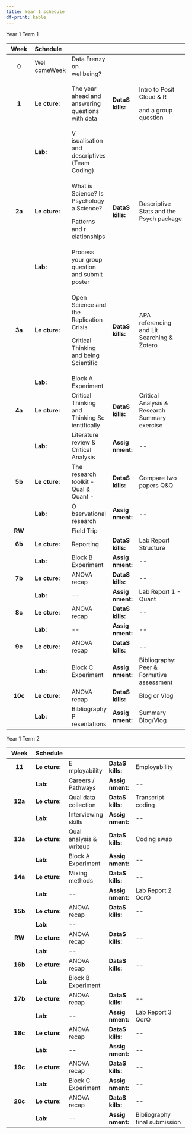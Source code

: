 ```yaml
---
title: Year 1 schedule
df-print: kable
---
```


Year 1 Term 1

+----------+----------+--------------+----------+--------------------+
| Week     | Schedule |              |          |                    |
+:========:+:=========+:=============+:=========+:===================+
| 0        | Wel      | Data Frenzy  |          |                    |
|          | comeWeek | on           |          |                    |
|          |          | wellbeing?   |          |                    |
+----------+----------+--------------+----------+--------------------+
| **1**    | **Le     | The year     | **DataS  | Intro to Posit     |
|          | cture:** | ahead and    | kills:** | Cloud & R          |
|          |          | answering    |          |                    |
|          |          | questions    |          | and a group        |
|          |          | with data    |          | question           |
+----------+----------+--------------+----------+--------------------+
|          | **Lab:** | V            |          |                    |
|          |          | isualisation |          |                    |
|          |          | and          |          |                    |
|          |          | descriptives |          |                    |
|          |          | (Team        |          |                    |
|          |          | Coding)      |          |                    |
+----------+----------+--------------+----------+--------------------+
| **2a**   | **Le     | What is      | **DataS  | Descriptive Stats  |
|          | cture:** | Science? Is  | kills:** | and the Psych      |
|          |          | Psychology a |          | package            |
|          |          | Science?     |          |                    |
|          |          |              |          |                    |
|          |          | Patterns and |          |                    |
|          |          | r            |          |                    |
|          |          | elationships |          |                    |
+----------+----------+--------------+----------+--------------------+
|          | **Lab:** | Process your |          |                    |
|          |          | group        |          |                    |
|          |          | question and |          |                    |
|          |          | submit       |          |                    |
|          |          | poster       |          |                    |
+----------+----------+--------------+----------+--------------------+
| **3a**   | **Le     | Open Science | **DataS  | APA referencing    |
|          | cture:** | and the      | kills:** | and Lit Searching  |
|          |          | Replication  |          | & Zotero           |
|          |          | Crisis       |          |                    |
|          |          |              |          |                    |
|          |          | Critical     |          |                    |
|          |          | Thinking and |          |                    |
|          |          | being        |          |                    |
|          |          | Scientific   |          |                    |
+----------+----------+--------------+----------+--------------------+
|          | **Lab:** | Block A      |          |                    |
|          |          | Experiment   |          |                    |
+----------+----------+--------------+----------+--------------------+
| **4a**   | **Le     | Critical     | **DataS  | Critical Analysis  |
|          | cture:** | Thinking and | kills:** | & Research Summary |
|          |          | Thinking     |          | exercise           |
|          |          | Sc           |          |                    |
|          |          | ientifically |          |                    |
+----------+----------+--------------+----------+--------------------+
|          | **Lab:** | Literature   | **Assig  | \--                |
|          |          | review &     | nment:** |                    |
|          |          | Critical     |          |                    |
|          |          | Analysis     |          |                    |
+----------+----------+--------------+----------+--------------------+
| **5b**   | **Le     | The research | **DataS  | Compare two papers |
|          | cture:** | toolkit -    | kills:** | Q&Q                |
|          |          | Qual &       |          |                    |
|          |          | Quant -      |          |                    |
+----------+----------+--------------+----------+--------------------+
|          | **Lab:** | O            | **Assig  | \--                |
|          |          | bservational | nment:** |                    |
|          |          | research     |          |                    |
+----------+----------+--------------+----------+--------------------+
| **RW**   |          | Field Trip   |          |                    |
+----------+----------+--------------+----------+--------------------+
| **6b**   | **Le     | Reporting    | **DataS  | Lab Report         |
|          | cture:** |              | kills:** | Structure          |
+----------+----------+--------------+----------+--------------------+
|          | **Lab:** | Block B      | **Assig  | \--                |
|          |          | Experiment   | nment:** |                    |
+----------+----------+--------------+----------+--------------------+
| **7b**   | **Le     | ANOVA recap  | **DataS  | \--                |
|          | cture:** |              | kills:** |                    |
+----------+----------+--------------+----------+--------------------+
|          | **Lab:** | \--          | **Assig  | Lab Report 1 -     |
|          |          |              | nment:** | Quant              |
+----------+----------+--------------+----------+--------------------+
| **8c**   | **Le     | ANOVA recap  | **DataS  | \--                |
|          | cture:** |              | kills:** |                    |
+----------+----------+--------------+----------+--------------------+
|          | **Lab:** | \--          | **Assig  | \--                |
|          |          |              | nment:** |                    |
+----------+----------+--------------+----------+--------------------+
| **9c**   | **Le     | ANOVA recap  | **DataS  | \--                |
|          | cture:** |              | kills:** |                    |
+----------+----------+--------------+----------+--------------------+
|          | **Lab:** | Block C      | **Assig  | Bibliography: Peer |
|          |          | Experiment   | nment:** | & Formative        |
|          |          |              |          | assessment         |
+----------+----------+--------------+----------+--------------------+
| **10c**  | **Le     | ANOVA recap  | **DataS  | Blog or Vlog       |
|          | cture:** |              | kills:** |                    |
+----------+----------+--------------+----------+--------------------+
|          | **Lab:** | Bibliography | **Assig  | Summary Blog/Vlog  |
|          |          | P            | nment:** |                    |
|          |          | resentations |          |                    |
+----------+----------+--------------+----------+--------------------+

\newpage

Year 1 Term 2

+----------+----------+--------------+----------+---------------------+
| Week     | Schedule |              |          |                     |
+:========:+==========+==============+==========+=====================+
| **11**   | **Le     | E            | **DataS  | Employability       |
|          | cture:** | mployability | kills:** |                     |
+----------+----------+--------------+----------+---------------------+
|          | **Lab:** | Careers /    | **Assig  | \--                 |
|          |          | Pathways     | nment:** |                     |
+----------+----------+--------------+----------+---------------------+
| **12a**  | **Le     | Qual data    | **DataS  | Transcript coding   |
|          | cture:** | collection   | kills:** |                     |
+----------+----------+--------------+----------+---------------------+
|          | **Lab:** | Interviewing | **Assig  | \--                 |
|          |          | skills       | nment:** |                     |
+----------+----------+--------------+----------+---------------------+
| **13a**  | **Le     | Qual         | **DataS  | Coding swap         |
|          | cture:** | analysis &   | kills:** |                     |
|          |          | writeup      |          |                     |
+----------+----------+--------------+----------+---------------------+
|          | **Lab:** | Block A      | **Assig  | \--                 |
|          |          | Experiment   | nment:** |                     |
+----------+----------+--------------+----------+---------------------+
| **14a**  | **Le     | Mixing       | **DataS  | \--                 |
|          | cture:** | methods      | kills:** |                     |
+----------+----------+--------------+----------+---------------------+
|          | **Lab:** | \--          | **Assig  | Lab Report 2 QorQ   |
|          |          |              | nment:** |                     |
+----------+----------+--------------+----------+---------------------+
| **15b**  | **Le     | ANOVA recap  | **DataS  | \--                 |
|          | cture:** |              | kills:** |                     |
+----------+----------+--------------+----------+---------------------+
|          | **Lab:** | \--          |          |                     |
+----------+----------+--------------+----------+---------------------+
| **RW**   | **Le     | ANOVA recap  | **DataS  | \--                 |
|          | cture:** |              | kills:** |                     |
+----------+----------+--------------+----------+---------------------+
|          | **Lab:** | \--          |          |                     |
+----------+----------+--------------+----------+---------------------+
| **16b**  | **Le     | ANOVA recap  | **DataS  | \--                 |
|          | cture:** |              | kills:** |                     |
+----------+----------+--------------+----------+---------------------+
|          | **Lab:** | Block B      |          |                     |
|          |          | Experiment   |          |                     |
+----------+----------+--------------+----------+---------------------+
| **17b**  | **Le     | ANOVA recap  | **DataS  | \--                 |
|          | cture:** |              | kills:** |                     |
+----------+----------+--------------+----------+---------------------+
|          | **Lab:** | \--          | **Assig  | Lab Report 3 QorQ   |
|          |          |              | nment:** |                     |
+----------+----------+--------------+----------+---------------------+
| **18c**  | **Le     | ANOVA recap  | **DataS  | \--                 |
|          | cture:** |              | kills:** |                     |
+----------+----------+--------------+----------+---------------------+
|          | **Lab:** | \--          | **Assig  | \--                 |
|          |          |              | nment:** |                     |
+----------+----------+--------------+----------+---------------------+
| **19c**  | **Le     | ANOVA recap  | **DataS  | \--                 |
|          | cture:** |              | kills:** |                     |
+----------+----------+--------------+----------+---------------------+
|          | **Lab:** | Block C      | **Assig  | \--                 |
|          |          | Experiment   | nment:** |                     |
+----------+----------+--------------+----------+---------------------+
| **20c**  | **Le     | ANOVA recap  | **DataS  | \--                 |
|          | cture:** |              | kills:** |                     |
+----------+----------+--------------+----------+---------------------+
|          | **Lab:** | \--          | **Assig  | Bibliography final  |
|          |          |              | nment:** | submission          |
+----------+----------+--------------+----------+---------------------+
